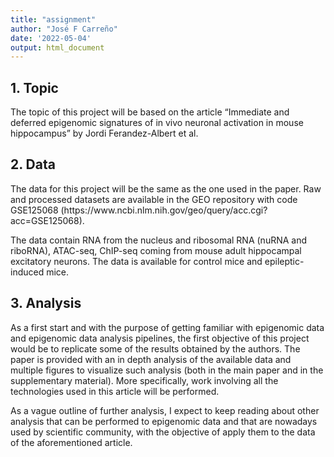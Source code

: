---
title: "assignment"
author: "José F Carreño"
date: '2022-05-04'
output: html_document
---

## 1. Topic

The topic of this project will be based on the article "Immediate and deferred epigenomic signatures of in vivo neuronal activation in mouse hippocampus" by Jordi Ferandez-Albert et al. 

## 2. Data

The data for this project will be the same as the one used in the paper. Raw and processed datasets are available in the GEO repository with code GSE125068 (https://www.ncbi.nlm.nih.gov/geo/query/acc.cgi?acc=GSE125068).

The data contain RNA from the nucleus and ribosomal RNA (nuRNA and riboRNA), ATAC-seq, ChIP-seq coming from mouse adult hippocampal excitatory neurons. The data is available for control mice and epileptic-induced mice. 

## 3. Analysis

As a first start and with the purpose of getting familiar with epigenomic data and epigenomic data analysis pipelines, the first objective of this project would be to replicate some of the results obtained by the authors. The paper is provided with an in depth analysis of the available data and multiple figures to visualize such analysis (both in the main paper and in the supplementary material). More specifically, work involving all the technologies used in this article will be performed.

As a vague outline of further analysis, I expect to keep reading about other analysis that can be performed to epigenomic data and that are nowadays used by scientific community, with the objective of apply them to the data of the aforementioned article. 
